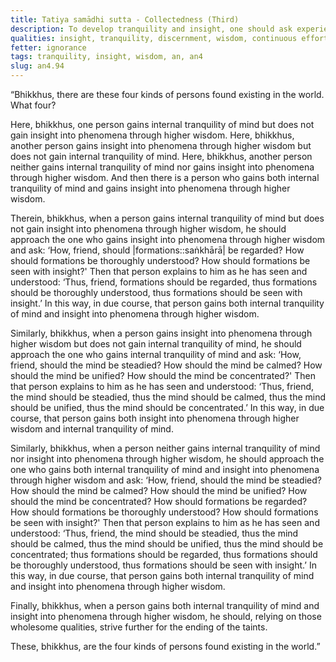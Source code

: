```yaml
---
title: Tatiya samādhi sutta - Collectedness (Third)
description: To develop tranquility and insight, one should ask experienced practitioners.
qualities: insight, tranquility, discernment, wisdom, continuous effort, right effort, companionship, good friendship, humility, cultivation, collectedness
fetter: ignorance
tags: tranquility, insight, wisdom, an, an4
slug: an4.94
---
```


“Bhikkhus, there are these four kinds of persons found existing in the world. What four?

Here, bhikkhus, one person gains internal tranquility of mind but does not gain insight into phenomena through higher wisdom. Here, bhikkhus, another person gains insight into phenomena through higher wisdom but does not gain internal tranquility of mind. Here, bhikkhus, another person neither gains internal tranquility of mind nor gains insight into phenomena through higher wisdom. And then there is a person who gains both internal tranquility of mind and gains insight into phenomena through higher wisdom.

Therein, bhikkhus, when a person gains internal tranquility of mind but does not gain insight into phenomena through higher wisdom, he should approach the one who gains insight into phenomena through higher wisdom and ask: ‘How, friend, should |formations::saṅkhārā| be regarded? How should formations be thoroughly understood? How should formations be seen with insight?' Then that person explains to him as he has seen and understood: ‘Thus, friend, formations should be regarded, thus formations should be thoroughly understood, thus formations should be seen with insight.’ In this way, in due course, that person gains both internal tranquility of mind and insight into phenomena through higher wisdom.

Similarly, bhikkhus, when a person gains insight into phenomena through higher wisdom but does not gain internal tranquility of mind, he should approach the one who gains internal tranquility of mind and ask: ‘How, friend, should the mind be steadied? How should the mind be calmed? How should the mind be unified? How should the mind be concentrated?' Then that person explains to him as he has seen and understood: ‘Thus, friend, the mind should be steadied, thus the mind should be calmed, thus the mind should be unified, thus the mind should be concentrated.’ In this way, in due course, that person gains both insight into phenomena through higher wisdom and internal tranquility of mind.

Similarly, bhikkhus, when a person neither gains internal tranquility of mind nor insight into phenomena through higher wisdom, he should approach the one who gains both internal tranquility of mind and insight into phenomena through higher wisdom and ask: ‘How, friend, should the mind be steadied? How should the mind be calmed? How should the mind be unified? How should the mind be concentrated? How should formations be regarded? How should formations be thoroughly understood? How should formations be seen with insight?' Then that person explains to him as he has seen and understood: ‘Thus, friend, the mind should be steadied, thus the mind should be calmed, thus the mind should be unified, thus the mind should be concentrated; thus formations should be regarded, thus formations should be thoroughly understood, thus formations should be seen with insight.’ In this way, in due course, that person gains both internal tranquility of mind and insight into phenomena through higher wisdom.

Finally, bhikkhus, when a person gains both internal tranquility of mind and insight into phenomena through higher wisdom, he should, relying on those wholesome qualities, strive further for the ending of the taints.

These, bhikkhus, are the four kinds of persons found existing in the world.”